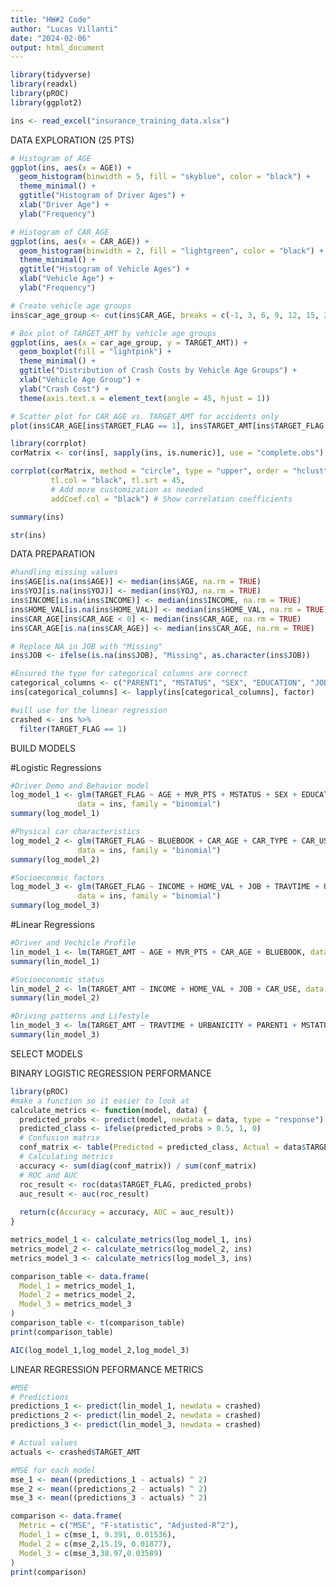 ---
title: "HW#2 Code"
author: "Lucas Villanti"
date: "2024-02-06"
output: html_document
---

```{r}
library(tidyverse)
library(readxl)
library(pROC)
library(ggplot2)

ins <- read_excel("insurance_training_data.xlsx")
```

DATA EXPLORATION (25 PTS)
```{r}
# Histogram of AGE
ggplot(ins, aes(x = AGE)) + 
  geom_histogram(binwidth = 5, fill = "skyblue", color = "black") +
  theme_minimal() +
  ggtitle("Histogram of Driver Ages") +
  xlab("Driver Age") +
  ylab("Frequency")

# Histogram of CAR_AGE
ggplot(ins, aes(x = CAR_AGE)) + 
  geom_histogram(binwidth = 2, fill = "lightgreen", color = "black") +
  theme_minimal() +
  ggtitle("Histogram of Vehicle Ages") +
  xlab("Vehicle Age") +
  ylab("Frequency")
```

```{r}
# Create vehicle age groups
ins$car_age_group <- cut(ins$CAR_AGE, breaks = c(-1, 3, 6, 9, 12, 15, 20, 25, 30), include.lowest = TRUE, labels = c("0-3", "4-6", "7-9", "10-12", "13-15", "16-20", "21-25", "26-30"))

# Box plot of TARGET_AMT by vehicle age groups
ggplot(ins, aes(x = car_age_group, y = TARGET_AMT)) +
  geom_boxplot(fill = "lightpink") +
  theme_minimal() +
  ggtitle("Distribution of Crash Costs by Vehicle Age Groups") +
  xlab("Vehicle Age Group") +
  ylab("Crash Cost") +
  theme(axis.text.x = element_text(angle = 45, hjust = 1))

```

```{r}
# Scatter plot for CAR_AGE vs. TARGET_AMT for accidents only
plot(ins$CAR_AGE[ins$TARGET_FLAG == 1], ins$TARGET_AMT[ins$TARGET_FLAG == 1], xlab = "Car Age", ylab = "Car Cost", main = "Car Age vs. Car Amount for Accidents")
```


```{r}
library(corrplot)
corMatrix <- cor(ins[, sapply(ins, is.numeric)], use = "complete.obs") # use complete.obs for handling NAs

corrplot(corMatrix, method = "circle", type = "upper", order = "hclust", 
         tl.col = "black", tl.srt = 45, 
         # Add more customization as needed
         addCoef.col = "black") # Show correlation coefficients
```

```{r}
summary(ins)
```

```{r}
str(ins)
```


DATA PREPARATION

```{r}
#handling missing values
ins$AGE[is.na(ins$AGE)] <- median(ins$AGE, na.rm = TRUE)
ins$YOJ[is.na(ins$YOJ)] <- median(ins$YOJ, na.rm = TRUE)
ins$INCOME[is.na(ins$INCOME)] <- median(ins$INCOME, na.rm = TRUE)
ins$HOME_VAL[is.na(ins$HOME_VAL)] <- median(ins$HOME_VAL, na.rm = TRUE)
ins$CAR_AGE[ins$CAR_AGE < 0] <- median(ins$CAR_AGE, na.rm = TRUE)
ins$CAR_AGE[is.na(ins$CAR_AGE)] <- median(ins$CAR_AGE, na.rm = TRUE)

# Replace NA in JOB with "Missing"
ins$JOB <- ifelse(is.na(ins$JOB), "Missing", as.character(ins$JOB))
```

```{r}
#Ensured the type for categorical columns are correct
categorical_columns <- c("PARENT1", "MSTATUS", "SEX", "EDUCATION", "JOB", "CAR_USE", "CAR_TYPE", "RED_CAR", "REVOKED", "URBANICITY")
ins[categorical_columns] <- lapply(ins[categorical_columns], factor)
```

```{r}
#will use for the linear regression
crashed <- ins %>%
  filter(TARGET_FLAG == 1)
```

BUILD MODELS

#Logistic Regressions
```{r}
#Driver Demo and Behavior model
log_model_1 <- glm(TARGET_FLAG ~ AGE + MVR_PTS + MSTATUS + SEX + EDUCATION,
               data = ins, family = "binomial")
summary(log_model_1)
```

```{r}
#Physical car characteristics
log_model_2 <- glm(TARGET_FLAG ~ BLUEBOOK + CAR_AGE + CAR_TYPE + CAR_USE,
               data = ins, family = "binomial")
summary(log_model_2)
```

```{r}
#Socioeconmic factors
log_model_3 <- glm(TARGET_FLAG ~ INCOME + HOME_VAL + JOB + TRAVTIME + URBANICITY + PARENT1,
               data = ins, family = "binomial")
summary(log_model_3)
```

#Linear Regressions
```{r}
#Driver and Vechicle Profile
lin_model_1 <- lm(TARGET_AMT ~ AGE + MVR_PTS + CAR_AGE + BLUEBOOK, data = crashed)
summary(lin_model_1)
```

```{r}
#Socioeconomic status
lin_model_2 <- lm(TARGET_AMT ~ INCOME + HOME_VAL + JOB + CAR_USE, data = ins)
summary(lin_model_2)
```

```{r}
#Driving patterns and Lifestyle
lin_model_3 <- lm(TARGET_AMT ~ TRAVTIME + URBANICITY + PARENT1 + MSTATUS + EDUCATION, data = ins)
summary(lin_model_3)
```

SELECT MODELS

BINARY LOGISTIC REGRESSION PERFORMANCE 

```{r}
library(pROC)
#make a function so it easier to look at
calculate_metrics <- function(model, data) {
  predicted_probs <- predict(model, newdata = data, type = "response")
  predicted_class <- ifelse(predicted_probs > 0.5, 1, 0)
  # Confusion matrix
  conf_matrix <- table(Predicted = predicted_class, Actual = data$TARGET_FLAG)
  # Calculating metrics
  accuracy <- sum(diag(conf_matrix)) / sum(conf_matrix)
  # ROC and AUC
  roc_result <- roc(data$TARGET_FLAG, predicted_probs)
  auc_result <- auc(roc_result)
  
  return(c(Accuracy = accuracy, AUC = auc_result))
}
```

```{r}
metrics_model_1 <- calculate_metrics(log_model_1, ins)
metrics_model_2 <- calculate_metrics(log_model_2, ins)
metrics_model_3 <- calculate_metrics(log_model_3, ins)

```

```{r}
comparison_table <- data.frame(
  Model_1 = metrics_model_1,
  Model_2 = metrics_model_2,
  Model_3 = metrics_model_3
)
comparison_table <- t(comparison_table)
print(comparison_table)
```

```{r}
AIC(log_model_1,log_model_2,log_model_3)
```

LINEAR REGRESSION PEFORMANCE METRICS

```{r}
#MSE
# Predictions
predictions_1 <- predict(lin_model_1, newdata = crashed)
predictions_2 <- predict(lin_model_2, newdata = crashed)
predictions_3 <- predict(lin_model_3, newdata = crashed)

# Actual values
actuals <- crashed$TARGET_AMT

#MSE for each model
mse_1 <- mean((predictions_1 - actuals) ^ 2)
mse_2 <- mean((predictions_2 - actuals) ^ 2)
mse_3 <- mean((predictions_3 - actuals) ^ 2)
```


```{r}
comparison <- data.frame(
  Metric = c("MSE", "F-statistic", "Adjusted-R^2"),
  Model_1 = c(mse_1, 9.391, 0.01536),
  Model_2 = c(mse_2,15.19, 0.01877),
  Model_3 = c(mse_3,38.97,0.03589)
)
print(comparison)
```


